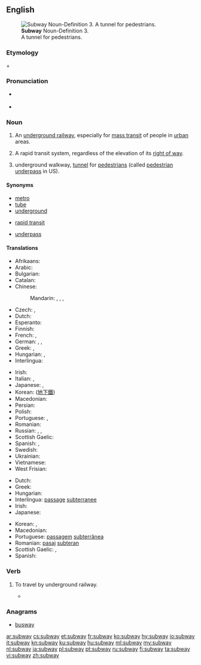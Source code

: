 ==English==
{{wikipedia}}

[[File:Tunnel connecting Red and Blue Subway Train Lines.JPG|thumb|'''Subway''' Noun-Definition 3. <br>A tunnel for pedestrians.]]
===Etymology===
{{term|sub-||lang=en|under}} + {{term|way|lang=en}}

===Pronunciation===
* {{a|UK|US}} {{IPA|/ˈsʌbˌweɪ/|[ˈsʌbˌweɪ̯]|lang=en}}
* {{audio|en-us-subway.ogg|Audio (US)|lang=en}}

===Noun===
{{en-noun}}

# {{context|North America|lang=en}} An [[underground railway]], especially for [[mass transit]] of people in [[urban]] areas.
# {{context|US|lang=en}} A rapid transit system, regardless of the elevation of its [[right of way]].
# {{context|British|lang=en}} underground walkway, [[tunnel]] for [[pedestrian]]s (called [[pedestrian underpass]] in US).

====Synonyms====
{{sense|underground railway}}
* [[metro]]
* [[tube]]
* [[underground]]
{{sense|rapid transit system}}
* [[rapid transit]]
{{sense|underground walkway}}
* [[underpass]]

====Translations====
{{trans-top|underground railway}}
* Afrikaans: {{t|af|moltrein}}
* Arabic: {{t|ar|مترو|m|tr=mitru, metro}}
* Bulgarian: {{t|bg|метро|n|tr=metró}}
* Catalan: {{t|ca|metro|m}}
* Chinese:
*: Mandarin: {{t|cmn|地鐵|sc=Hani}}, {{t+|cmn|地铁|tr=dìtiě|sc=Hani}}, {{t|cmn|地下鐵路|sc=Hani}}, {{t|cmn|地下铁路|tr=dìxià tiělù|sc=Hani}}
* Czech: {{t+|cs|metro|n}}, {{t|cs|podzemní dráha|f}}
* Dutch: {{t+|nl|metro|m}}
* Esperanto: {{t|eo|metroo}}
* Finnish: {{t+|fi|metro}}
* French: {{t+|fr|métro|m}}, {{t+|fr|métropolitain|m}}
* German: {{t+|de|U-Bahn|f}}, {{t|de|Metro|f}}, {{t+|de|Untergrundbahn|f}}
* Greek: {{t+|el|μετρό|tr=metró}}, {{t+|el|υπόγειος|m|tr=ypógeios}}
* Hungarian: {{t+|hu|metró}}, {{t+|hu|földalatti}} {{qualifier|archaic}}
* Interlingua: {{t|ia|metro}}
{{trans-mid}}
* Irish: {{t|ga|traein faoi thalamh|f}}
* Italian: {{t|it|metrò|m|f}}, {{t+|it|metropolitana|f}}
* Japanese: {{t+|ja|地下鉄|tr=ちかてつ, chikatetsu}}, {{t+|ja|メトロ|tr=metoro}}
* Korean: {{t+|ko|지하철|tr=jihacheol|sc=Hang}} ([[地下鐵]])
* Macedonian: {{t|mk|метро|n|tr=metró}}
* Persian: {{t+|fa|مترو|tr=metro|sc=fa-Arab}}
* Polish: {{t+|pl|metro|n}}
* Portuguese: {{t+|pt|metro|m}} {{qualifier|Portugal}}, {{t+|pt|metrô|m}} {{qualifier|Brazil}}
* Romanian: {{t+|ro|metrou|n}}
* Russian: {{qualifier|indeclinable}} {{t+|ru|метро|n|tr=metró}}, {{t+|ru|метрополитен|m|tr=metropolitɛ́n}}, {{t+|ru|подземка|n|tr=podzémka}}
* Scottish Gaelic: {{t|gd|fo-rèile|f}}
* Spanish: {{t+|es|metro|m}}, {{t+|es|subte|m}} {{qualifier|Argentina}}
* Swedish: {{t+|sv|tunnelbana|c}}
* Ukrainian: {{t|uk|метро|n|tr=metró}}
* Vietnamese: {{t|vi|xe điện ngầm}}
* West Frisian: {{t|fy|metro}}
{{trans-bottom}}

{{trans-top|underground walkway}}
* Dutch: {{t|nl|voetgangerstunnel|m}}
* Greek: {{t|el|υπόγεια διάβαση πεζών|f|tr=ypógeia diávasi pezón}}
* Hungarian: {{t+|hu|aluljáró}}
* Interlingua: [[passage]] [[subterranee]]
* Irish: {{t|ga|íosbhealach|m}}
* Japanese: {{t|ja|地下道|tr=ちかどう, chikadō|sc=Jpan}}
{{trans-mid}}
* Korean: {{t+|ko|지하도|tr=jihado}}, {{t|ko|토끼굴|tr=tokkigul}}
* Macedonian: {{t|mk|подземен премин|m|tr=pódzemen prémin|sc=Cyrl}}
* Portuguese: [[passagem]] [[subterrânea]] {{g|f}}
* Romanian: [[pasaj]] [[subteran]] {{g|n}}
* Scottish Gaelic: {{t|gd|fo-shlighe|f}}, {{t|gd|fo-rathad|m}}
* Spanish: {{t|es|paso subterráneo|m}}
{{trans-bottom}}

===Verb===
{{en-verb}}

# {{context|intransitive|US|informal|lang=en}} To travel by underground railway.
#* {{quote-news|year=2008|date=February 13|author=Melissa Clark|title=From Paris, With Hustle|work=New York Times|url=http://www.nytimes.com/2008/02/13/dining/13appetite.html
|passage=I suppose I could have '''subwayed''' around town in search of froufrou French pastry shops. }}

===Anagrams===
* [[busway#English|busway]]

[[ar:subway]]
[[cs:subway]]
[[et:subway]]
[[fr:subway]]
[[ko:subway]]
[[hy:subway]]
[[io:subway]]
[[it:subway]]
[[kn:subway]]
[[ku:subway]]
[[hu:subway]]
[[ml:subway]]
[[my:subway]]
[[nl:subway]]
[[ja:subway]]
[[pl:subway]]
[[pt:subway]]
[[ru:subway]]
[[fi:subway]]
[[ta:subway]]
[[vi:subway]]
[[zh:subway]]
